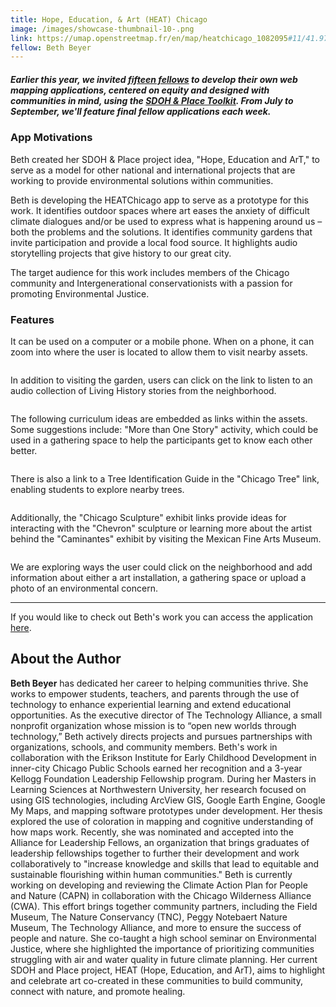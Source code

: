 ```yaml
---
title: Hope, Education, & Art (HEAT) Chicago
image: /images/showcase-thumbnail-10-.png
link: https://umap.openstreetmap.fr/en/map/heatchicago_1082095#11/41.9720/-87.5840
fellow: Beth Beyer
---
```

##### *Earlier this year, we invited [fifteen fellows](https://sdohplace.org/fellows) to develop their own web mapping applications, centered on equity and designed with communities in mind, using the [SDOH & Place Toolkit](https://toolkit.sdohplace.org/). From July to September, we'll feature final fellow applications each week.*

### **App Motivations**

Beth created her SDOH & Place project idea, "Hope, Education and ArT," to serve as a model for other national and international projects that are working to provide environmental solutions within communities. 

Beth is developing the HEATChicago app to serve as a prototype for this work. It identifies outdoor spaces where art eases the anxiety of difficult climate dialogues and/or be used to express what is happening around us – both the problems and the solutions. It identifies community gardens that invite participation and provide a local food source. It highlights audio storytelling projects that give history to our great city.

The target audience for this work includes members of the Chicago community and Intergenerational conservationists with a passion for promoting Environmental Justice. 

### **Features**

It can be used on a computer or a mobile phone. When on a phone, it can zoom into where the user is located to allow them to visit nearby assets. 

![]()

In addition to visiting the garden, users can click on the link to listen to an audio collection of Living History stories from the neighborhood.

![]()

The following curriculum ideas are embedded as links within the assets. Some suggestions include: "More than One Story" activity, which could be used in a gathering space to help the participants get to know each other better. 

![]()

There is also a link to a Tree Identification Guide in the "Chicago Tree" link, enabling students to explore nearby trees. 

![]()

Additionally, the "Chicago Sculpture" exhibit links provide ideas for interacting with the "Chevron" sculpture or learning more about the artist behind the "Caminantes" exhibit by visiting the Mexican Fine Arts Museum.

![]()

We are exploring ways the user could click on the neighborhood and add information about either a art installation, a gathering space or upload a photo of an environmental concern. 

- - -

If you would like to check out Beth's work you can access the application [here](https://umap.openstreetmap.fr/en/map/heatchicago_1082095#11/41.9720/-87.5840).

## About the Author

**Beth Beyer** has dedicated her career to helping communities thrive. She works to empower students, teachers, and parents through the use of technology to enhance experiential learning and extend educational opportunities. As the executive director of The Technology Alliance, a small nonprofit organization whose mission is to “open new worlds through technology,” Beth actively directs projects and pursues partnerships with organizations, schools, and community members. Beth's work in collaboration with the Erikson Institute for Early Childhood Development in inner-city Chicago Public Schools earned her recognition and a 3-year Kellogg Foundation Leadership Fellowship program. During her Masters in Learning Sciences at Northwestern University, her research focused on using GIS technologies, including ArcView GIS, Google Earth Engine, Google My Maps, and mapping software prototypes under development. Her thesis explored the use of coloration in mapping and cognitive understanding of how maps work. Recently, she was nominated and accepted into the Alliance for Leadership Fellows, an organization that brings graduates of leadership fellowships together to further their development and work collaboratively to "increase knowledge and skills that lead to equitable and sustainable flourishing within human communities." Beth is currently working on developing and reviewing the Climate Action Plan for People and Nature (CAPN) in collaboration with the Chicago Wilderness Alliance (CWA). This effort brings together community partners, including the Field Museum, The Nature Conservancy (TNC), Peggy Notebaert Nature Museum, The Technology Alliance, and more to ensure the success of people and nature. She co-taught a high school seminar on Environmental Justice, where she highlighted the importance of prioritizing communities struggling with air and water quality in future climate planning. Her current SDOH and Place project, HEAT (Hope, Education, and ArT), aims to highlight and celebrate art co-created in these communities to build community, connect with nature, and promote healing.
